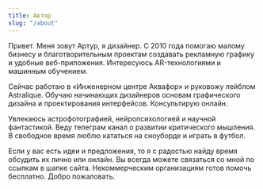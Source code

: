 ```yaml
---
title: Автор
slug: "/about"
---
```


Привет. Меня зовут Артур, я дизайнер. С 2010 года помогаю малому бизнесу и благотворительным проектам создавать рекламную графику и удобные веб-приложения. Интересуюсь AR-технологиями и машинным обучением. 

Сейчас работаю в «Инженерном центре Аквафор» и руковожу лейблом Astralique. Обучаю начинающих дизайнеров основам графического дизайна и проектирования интерфейсов. Консультирую онлайн.

Увлекаюсь астрофотографией, нейропсихологией и научной фантастикой. Веду телеграм канал о развитии критического мышления. В свободное время люблю кататься на сноуборде и играть в футбол.

Если у вас есть идеи и предложения, то я с радостью найду время обсудить их лично или онлайн. Вы всегда можете связаться со мной по ссылкам в шапке сайта. Некоммерческим организациям готов помочь бесплатно. Добро пожаловать.
